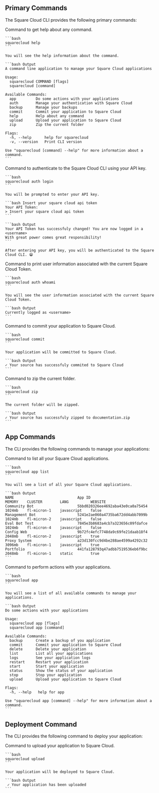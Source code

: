 ## Primary Commands

The Square Cloud CLI provides the following primary commands:

<Tabs>
  <Tab title="squarecloud help">
    Command to get help about any command.

    ```bash
    squarecloud help
    ```

    You will see the help information about the command.

    ```bash Output
    A command line application to manage your Square Cloud applications

    Usage:
      squarecloud COMMAND [flags]
      squarecloud [command]

    Available Commands:
      app         Do some actions with your applications
      auth        Manage your authentication with Square Cloud
      backup      Manage your backups
      commit      Commit your application to Square Cloud
      help        Help about any command
      upload      Upload your application to Square Cloud
      zip         Zip the current folder

    Flags:
      -h, --help      help for squarecloud
      -v, --version   Print CLI version

    Use "squarecloud [command] --help" for more information about a command.
    ```
  </Tab>

  <Tab title="squarecloud auth login">
    Command to authenticate to the Square Cloud CLI using your API key.

    ```bash
    squarecloud auth login
    ```

    You will be prompted to enter your API key.

    ```bash Insert your square cloud api token
    Your API Token:
    > Insert your square cloud api token
    ```

    ```bash Output	 
    Your API Token has successfuly changed! You are now logged in a <username>
    With great power comes great responsibility!
    ```

    After entering your API key, you will be authenticated to the Square Cloud CLI. 😁
  </Tab>

  <Tab title="squarecloud auth whoami">
    Command to print user information associated with the current Square Cloud Token.

    ```bash
    squarecloud auth whoami
    ```

    You will see the user information associated with the current Square Cloud Token.

    ```bash Output
    Currently logged as <username>
    ```
  </Tab>

  <Tab title="squarecloud commit">
    Command to commit your application to Square Cloud.

    ```bash
    squarecloud commit
    ```

    Your application will be committed to Square Cloud.

    ```bash Output
    ✓ Your source has successfuly commited to Square Cloud
    ```
  </Tab>

  <Tab title="squarecloud zip">
    Command to zip the current folder.

    ```bash
    squarecloud zip
    ```

    The current folder will be zipped.

    ```bash Output
    ✓ Your source has successfuly zipped to documentation.zip
    ```
  </Tab>
</Tabs>

## App Commands

The CLI provides the following commands to manage your applications:

<Tabs>
  <Tab title="squarecloud app list">
    Command to list all your Square Cloud applications.

    ```bash
    squarecloud app list
    ```

    You will see a list of all your Square Cloud applications.

    ```bash Output
    NAME                             App ID                              MEMORY    CLUSTER        LANG          WEBSITE
    Community Bot                    5bbd020326ee4692aba43e0ca0a75454    1024mb    fl-micron-1    javascript    false
    Management Bot                   5241e2ae060a4735ba672dd4abb7099b    1024mb    fl-micron-2    javascript    false
    Eval Bot Test                    7845e3b8683a4cb7a323656c09fdafce    1024mb    fl-micron-4    javascript    false
    Config Web                       9b72fc4efc7748da9c69fe21daab18f4    2048mb    fl-micron-2    javascript    true
    Proxy System                     a23d130fcc9d4be288ae4599a4292c32    3096mb    fl-micron-1    javascript    true
    Portfolio                        441fa128793q47adbb7519536eb6f9bc    2048mb    fl-micron-1    static        true
    ```
  </Tab>

  <Tab title="squarecloud app">
    Command to perform actions with your applications.

    ```bash
    squarecloud app
    ```

    You will see a list of all available commands to manage your applications.

    ```bash Output
    Do some actions with your applications

    Usage:
      squarecloud app [flags]
      squarecloud app [command]

    Available Commands:
      backup      Create a backup of you application
      commit      Commit your application to Square Cloud 
      delete      Delete your application
      list        List all your applications
      logs        See your application logs
      restart     Restart your application
      start       Start your application
      status      Show the status of your application
      stop        Stop your application
      upload      Upload your application to Square Cloud

    Flags:
      -h, --help   help for app

    Use "squarecloud app [command] --help" for more information about a command.
    ```
  </Tab>
</Tabs>

## Deployment Command

The CLI provides the following command to deploy your application:

<Tabs>
  <Tab title="squarecloud upload">
    Command to upload your application to Square Cloud.

    ```bash
    squarecloud upload
    ```

    Your application will be deployed to Square Cloud.

    ```bash Output
     ✓ Your application has been uploaded
    ```
  </Tab>
</Tabs>
